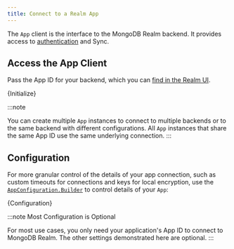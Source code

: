 ```yaml
---
title: Connect to a Realm App
---
```



The `App` client is the interface to the MongoDB Realm
backend. It provides access to [authentication](sdk/kotlin/app-services/authenticate-users)
and Sync.

## Access the App Client

Pass the App ID for your backend, which you can [find in the Realm UI](https://www.mongodb.com/docs/realm/get-started/find-your-project-or-app-id/#std-label-find-your-app-id).

<CodeBlock language="kotlin">{Initialize}</CodeBlock>

:::note

You can create multiple `App` instances to connect to multiple
backends or to the same backend with different configurations. All
`App` instances that share the same App ID use the same underlying
connection.
:::

## Configuration

For more granular control of the details of your app connection,
such as custom timeouts for connections and keys for local encryption,
use the [`AppConfiguration.Builder`](https://www.mongodb.com/docs/realm-sdks/kotlin/latest/library-sync/-realm%20-kotlin%20-multiplatform%20-s-d-k%20-%20-sync/io.realm.mongodb/-app-configuration/-builder/index.html)
to control details of your `App`:

<CodeBlock language="kotlin">{Configuration}</CodeBlock>

:::note Most Configuration is Optional

For most use cases, you only need your application's App ID to connect
to MongoDB Realm. The other settings demonstrated here are optional.
:::
